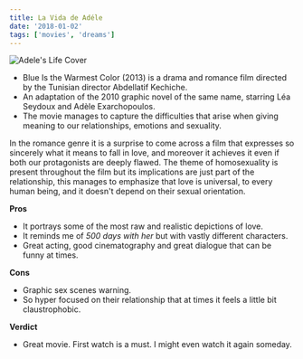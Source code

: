 ```yaml
---
title: La Vida de Adéle
date: '2018-01-02'
tags: ['movies', 'dreams']
---
```


![Adele's Life Cover](/static/images/movies/vidadeadele.png)

* Blue Is the Warmest Color (2013) is a drama and romance film directed by the Tunisian director Abdellatif Kechiche.
* An adaptation of the 2010 graphic novel of the same name, starring Léa Seydoux and Adèle Exarchopoulos.
* The movie manages to capture the difficulties that arise when giving meaning to our relationships, emotions and sexuality.

In the romance genre it is a surprise to come across a film that expresses so sincerely what it means to fall in love, and moreover it achieves it even if both our protagonists are deeply flawed. The theme of homosexuality is present throughout the film but its implications are just part of the relationship, this manages to emphasize that love is universal, to every human being, and it doesn't depend on their sexual orientation.

**Pros**

* It portrays some of the most raw and realistic depictions of love.
* It reminds me of *500 days with her* but with vastly different characters.
* Great acting, good cinematography and great dialogue that can be funny at times.

**Cons**

* Graphic sex scenes warning.
* So hyper focused on their relationship that at times it feels a little bit claustrophobic.

**Verdict**

* Great movie. First watch is a must. I might even watch it again someday.